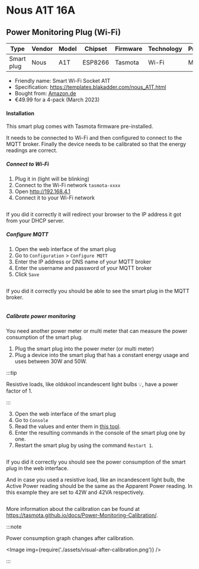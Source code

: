 
# Nous A1T 16A

## Power Monitoring Plug (Wi-Fi)

| Type       | Vendor | Model | Chipset | Firmware | Technology | Protocol |
| ---------- | ------ | ----- | ------- | -------- | ---------- | -------- |
| Smart plug | Nous   | A1T   | ESP8266 | Tasmota  | Wi-Fi      | MQTT     |

- Friendly name: Smart Wi-Fi Socket A1T
- Specification: https://templates.blakadder.com/nous_A1T.html
- Bought from: [Amazon.de](https://www.amazon.de/-/en/gp/product/B0054PSI46/)
- €49.99 for a 4-pack (March 2023)

#### Installation

This smart plug comes with Tasmota firmware pre-installed.

It needs to be connected to Wi-Fi and then configured to connect to the MQTT broker. Finally the
device needs to be calibrated so that the energy readings are correct.

##### Connect to Wi-Fi

1. Plug it in (light will be blinking)
2. Connect to the Wi-Fi network `tasmota-xxxx`
3. Open http://192.168.4.1
4. Connect it to your Wi-Fi network

<ImageWrapper>
  <Image img={require('./assets/configure-wifi.png')} />
</ImageWrapper>

If you did it correctly it will redirect your browser to the IP address it got from your DHCP
server.

##### Configure MQTT

1. Open the web interface of the smart plug
2. Go to `Configuration` > `Configure MQTT`
3. Enter the IP address or DNS name of your MQTT broker
4. Enter the username and password of your MQTT broker
5. Click `Save`

<ImageWrapper>
  <Image img={require('./assets/configure-mqtt.png')} />
</ImageWrapper>

If you did it correctly you should be able to see the smart plug in the MQTT broker.

<ImageWrapper>
  <Image img={require('./assets/message-received.png')} />
</ImageWrapper>

##### Calibrate power monitoring

You need another power meter or multi meter that can measure the power consumption of the smart
plug.

1. Plug the smart plug into the power meter (or multi meter)
2. Plug a device into the smart plug that has a constant energy usage and uses between 30W and 50W.

:::tip

Resistive loads, like oldskool incandescent light bulbs 💡, have a power factor of 1.

:::

3. Open the web interface of the smart plug
4. Go to `Console`
5. Read the values and enter them in [this tool](/tools/tasmota-helper).
6. Enter the resulting commands in the console of the smart plug one by one.
7. Restart the smart plug by using the command `Restart 1`.

<ImageWrapper>
  <Image img={require('./assets/console.png')} />
</ImageWrapper>

If you did it correctly you should see the power consumption of the smart plug in the web interface.

And in case you used a resistive load, like an incandescent light bulb, the Active Power reading
should be the same as the Apparent Power reading. In this example they are set to 42W and 42VA
respectively.

<ImageWrapper>
  <Image img={require('./assets/va-equals-w-for-resistive-loads.png')} />
</ImageWrapper>

More information about the calibration can be found at
https://tasmota.github.io/docs/Power-Monitoring-Calibration/.

:::note

Power consumption graph changes after calibration.

<Image img={require('./assets/visual-after-calibration.png')} />

:::
